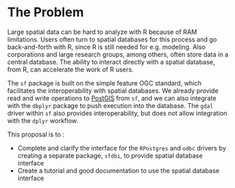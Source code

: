 # The Problem
<!-- 
Outlining the issue / weak point / problem to be solved by this proposal. This should be a compelling section that sets the reader up for the next section - the proposed solution!

It is important to cover:

 - [ ] What the problem is
 - [ ] Who it affects
 - [ ] Have there been previous attempts to resolve the problem
 - [ ] Why it should be tackled
-->

Large spatial data can be hard to analyze with R because of RAM limitations. Users often turn to spatial databases for this process and go back-and-forth with R, since R is still needed for e.g. modeling. Also corporations and large research groups, among others, often store data in a central database. The ability to interact directly with a spatial database, from R, can accelerate the work of R users.

The `sf` package is built on the simple feature OGC standard, which facilitates the interoperability with spatial databases. We already provide read and write operations to [PostGIS](https://postgis.net/) from `sf`, and we can also integrate with the `dbplyr` package to push execution into the database. The `gdal` driver within `sf` also provides interoperability, but does not allow integration with the `dplyr` workflow.

This proposal is to :

- Complete and clarify the interface for the `RPostgres` and `odbc` drivers by creating a separate package, `sfdbi`, to provide spatial database interface
- Create a tutorial and good documentation to use the spatial database interface
